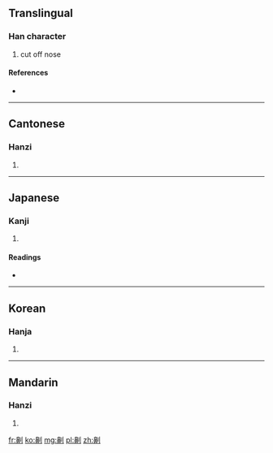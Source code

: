 ==Translingual==

===Han character===
{{Han char|rn=18|rad=刀|as=14|sn=16|four=2220<sub>0</sub>|canj=竹中中弓 (HLLN)}}

# cut off nose

====References====
* {{Han ref|kx=0145.130|dkj=02249|dj=0327.030|hdz=10360.200|uh=5293|ud=21139|bh=BEB0|bd=48816}}

----

==Cantonese==

===Hanzi===
{{yue-hanzi|jyut=|y=yi6}}

# {{defn|Cantonese|sort=刀14}}

----

==Japanese==

===Kanji===
{{ja-kanji|grade=|rs=刀14}}

# {{defn|Japanese|sort=刀14}}

====Readings====
* {{ja-readings|on=[[ぎ]] (gi), [[げい]] (gei)|kun=[[はなきる]] (hanakiru), [[はなきり]] (hanakiri), [[さく]] (saku)}}

----

==Korean==

===Hanja===
{{ko-hanja|hangeul=의|rv=ui|mr=ŭi}}

# {{defn|Korean|sort=刀14}}

----

==Mandarin==

===Hanzi===
{{cmn-hanzi|pin=[[yì]] ([[yi4]])|wg=i<sup>4</sup>}}

# {{defn|Mandarin|sort=刀14}}

[[fr:劓]]
[[ko:劓]]
[[mg:劓]]
[[pl:劓]]
[[zh:劓]]